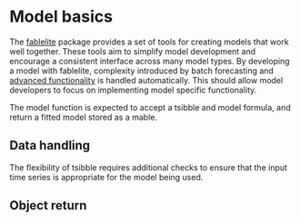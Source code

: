 # Model basics {#model}

The [fablelite](https://github.com/tidyverts/fablelite) package provides a set of tools for creating models that work well together. These tools aim to simplify model development and encourage a consistent interface across many model types. By developing a model with fablelite, complexity introduced by batch forecasting and [advanced functionality](#advanced) is handled automatically. This should allow model developers to focus on implementing model specific functionality.

The model function is expected to accept a tsibble and model formula, and return a fitted model stored as a mable.

## Data handling

The flexibility of tsibble requires additional checks to ensure that the input time series is appropriate for the model being used.

## Object return
